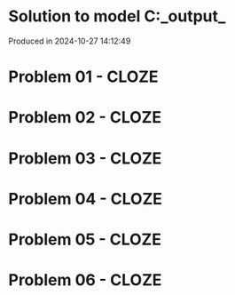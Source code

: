 # Solution to model C:\Users\pedrocruz\Documents\GitHub\pyequa\examples\cloze\_output_

Produced in 2024-10-27 14:12:49

# Problem 01 - CLOZE
# Problem 02 - CLOZE
# Problem 03 - CLOZE
# Problem 04 - CLOZE
# Problem 05 - CLOZE
# Problem 06 - CLOZE
